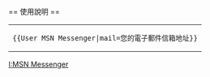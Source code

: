 {{Userbox
  |border-c = #aaaa00
  |border-s = 1
  |id-c     = #fff
  |id-s     = 10
  |id-fc    = #ffffe0
  |info-c   = #66ff33
  |info-s   = 9
  |info-fc  = black
  |id       = [[File:Vista-messenger.png|45px]]
  |info     = 這個用戶使用'''[[:Category:MSN Messenger 使用者|MSN Messenger]]'''。<br><span>'''{{{mail}}}'''</span>}}

<includeonly>[[Category:MSN Messenger 使用者|{{PAGENAME}}]]</includeonly>
<noinclude>
<br>
== 使用說明 ==
{| style="background: transparent; float: left;"
|<pre>{{User MSN Messenger|mail=您的電子郵件信箱地址}}</pre>
|}
[[Category:软件用户框模板|I:MSN Messenger]]

</noinclude>